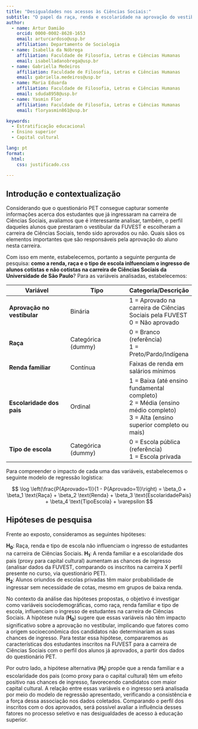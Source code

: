 ```yaml
---
title: "Desigualdades nos acessos às Ciências Sociais:"
subtitle: "O papel da raça, renda e escolaridade na aprovação do vestibular"
author:
  - name: Artur Damião
    orcid: 0000-0002-8628-1653
    email: arturcardoso@usp.br
    affiliation: Departamento de Sociologia
  - name: Isabella da Nóbrega
    affiliation: Faculdade de Filosofia, Letras e Ciências Humanas
    email: isabelladanobrega@usp.br
  - name: Gabriella Medeiros
    affiliation: Faculdade de Filosofia, Letras e Ciências Humanas
    email: gabriella.medeiros@usp.br
  - name: Maria Eduarda
    affiliation: Faculdade de Filosofia, Letras e Ciências Humanas
    email: sduda8958@usp.br
  - name: Yasmin Flor
    affiliation: Faculdade de Filosofia, Letras e Ciências Humanas
    email: floryasmin861@usp.br

keywords: 
  - Estratificação educacional
  - Ensino superior
  - Capital cultural

lang: pt
format:
  html:
    css: justificado.css
  
---
```


## Introdução e contextualização

Considerando que o questionário PET consegue capturar somente informações acerca dos estudantes que já ingressaram na carreira de Ciências Sociais, avaliamos que é interessante analisar, também, o perfil daqueles alunos que prestaram o vestibular da FUVEST e escolheram a carreira de Ciências Sociais, tendo sido aprovados ou não. Quais sãos os elementos importantes que são responsáveis pela aprovação do aluno nesta carreira. 

Com isso em mente, estabelecemos, portanto a seguinte pergunta de pesquisa: **como a renda, raça e o tipo de escola inlfuenciam o ingresso de alunos cotistas e não cotistas na carreira de Ciências Sociais da Universidade de São Paulo**? Para as variáveis analisadas, estabelecemos:

| Variável              | Tipo                  | Categoria/Descrição |
|-----------------------|----------------------|---------------------|
| **Aprovação no vestibular** | Binária | 1 = Aprovado na carreira de Ciências Sociais pela FUVEST <br> 0 = Não aprovado |
| **Raça** | Categórica (dummy) | 0 = Branco (referência)  <br> 1 = Preto/Pardo/Indígena |
| **Renda familiar** | Contínua| Faixas de renda em salários mínimos |
| **Escolaridade dos pais** | Ordinal| 1 = Baixa (até ensino fundamental completo)  <br> 2 = Média (ensino médio completo) <br> 3 = Alta (ensino superior completo ou mais) |
| **Tipo de escola** | Categórica (dummy) | 0 = Escola pública (referência)  <br> 1 = Escola privada |


Para compreender o impacto de cada uma das variáveis, estabelecemos o seguinte modelo de regressão logística:


$$
\log \left(\frac{P(Aprovado=1)}{1 - P(Aprovado=1)}\right) = \beta_0 + \beta_1 \text{Raça} + \beta_2 \text{Renda} + \beta_3 \text{EscolaridadePais} + \beta_4 \text{TipoEscola} + \varepsilon
$$

 
## Hipóteses de pesquisa
Frente ao exposto, consideramos as seguintes hipóteses:

**H~0~**: Raça, renda e tipo de escola não influenciam o ingresso de estudantes na carreira de Ciências Sociais. 
**H~1~**: A renda familiar e a escolaridade dos pais (proxy para capital cultural) aumentam as chances de ingresso (analisar dados da FUVEST, comparando os inscritos na carreira X perfil presente no curso, via questionário PET).  
**H~2~**: Alunos oriundos de escolas privadas têm maior probabilidade de ingressar sem necessidade de cotas, mesmo em grupos de baixa renda.


No contexto da análise das hipóteses propostas, o objetivo é investigar como variáveis sociodemográficas, como raça, renda familiar e tipo de escola, influenciam o ingresso de estudantes na carreira de Ciências Sociais. A hipótese nula (**H~0~**) sugere que essas variáveis não têm impacto significativo sobre a aprovação no vestibular, implicando que fatores como a origem socioeconômica dos candidatos não determinariam as suas chances de ingresso. Para testar essa hipótese, compararemos as características dos estudantes inscritos na FUVEST para a carreira de Ciências Sociais com o perfil dos alunos já aprovados, a partir dos dados do questionário PET.

Por outro lado, a hipótese alternativa (**H~1~**) propõe que a renda familiar e a escolaridade dos pais (como proxy para o capital cultural) têm um efeito positivo nas chances de ingresso, favorecendo candidatos com maior capital cultural. A relação entre essas variáveis e o ingresso será analisada por meio do modelo de regressão apresentado, verificando a consistência e a força dessa associação nos dados coletados. Comparando o perfil dos inscritos com o dos aprovados, será possível avaliar a influência desses fatores no processo seletivo e nas desigualdades de acesso à educação superior.


